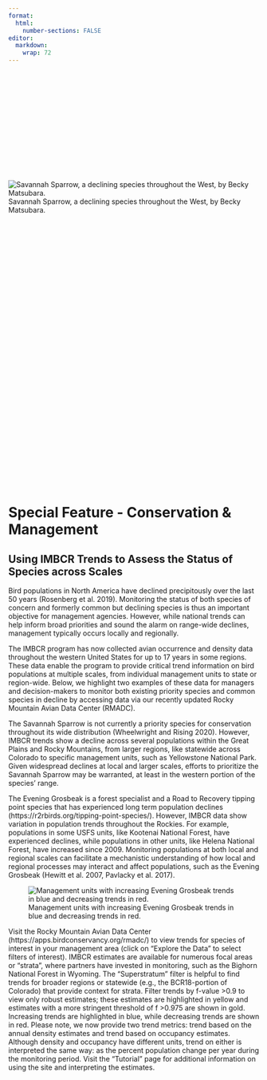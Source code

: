 ```yaml
---
format:
  html:
    number-sections: FALSE
editor: 
  markdown: 
    wrap: 72
---
```


::: column-margin

<br> <br><br> <br> <br> <br> <br> <br> <br> <br> <br> <br>

![Savannah Sparrow, a declining species throughout the West, by Becky Matsubara.](./figures/SAVS-BeckyMatsubara.png)\
Savannah Sparrow, a declining species throughout the West, by Becky Matsubara. 

<br> <br> <br> <br> <br> <br> <br> <br> <br> <br> <br> <br> <br> <br>
<br> <br> <br> <br> <br> <br> <br> <br> <br> <br> <br> <br> <br> <br>
<br> <br> <br>

:::

# Special Feature - Conservation & Management {#sec-feature}

## Using IMBCR Trends to Assess the Status of Species across Scales


Bird populations in North America have declined precipitously over the last 50 years (Rosenberg et al. 2019). Monitoring the status of both species of concern and formerly common but declining species is thus an important objective for management agencies. However, while national trends can help inform broad priorities and sound the alarm on range-wide declines, management typically occurs locally and regionally.  

The IMBCR program has now collected avian occurrence and density data throughout the western United States for up to 17 years in some regions. These data enable the program to provide critical trend information on bird populations at multiple scales, from individual management units to state or region-wide. Below, we highlight two examples of these data for managers and decision-makers to monitor both existing priority species and common species in decline by accessing data via our recently updated Rocky Mountain Avian Data Center (RMADC).  

The Savannah Sparrow is not currently a priority species for conservation throughout its wide distribution (Wheelwright and Rising 2020). However, IMBCR trends show a decline across several populations within the Great Plains and Rocky Mountains, from larger regions, like statewide across Colorado to specific management units, such as Yellowstone National Park. Given widespread declines at local and larger scales, efforts to prioritize the Savannah Sparrow may be warranted, at least in the western portion of the species’ range.  

The Evening Grosbeak is a forest specialist and a Road to Recovery tipping point species that has experienced long term population declines (https://r2rbirds.org/tipping-point-species/). However, IMBCR data show variation in population trends throughout the Rockies. For example, populations in some USFS units, like Kootenai National Forest, have experienced declines, while populations in other units, like Helena National Forest, have increased since 2009. Monitoring populations at both local and regional scales can facilitate a mechanistic understanding of how local and regional processes may interact and affect populations, such as the Evening Grosbeak (Hewitt et al. 2007, Pavlacky et al. 2017).   

![Management units with increasing Evening Grosbeak trends in blue and decreasing trends in red.](/figures/EVGR-trends.png){#fig-trends}

Visit the Rocky Mountain Avian Data Center (https://apps.birdconservancy.org/rmadc/) to view trends for species of interest in your management area (click on “Explore the Data” to select filters of interest). IMBCR estimates are available for numerous focal areas or “strata”, where partners have invested in monitoring, such as the Bighorn National Forest in Wyoming.  The “Superstratum” filter is helpful to find trends for broader regions or statewide (e.g., the BCR18-portion of Colorado) that provide context for strata. Filter trends by f-value >0.9 to view only robust estimates; these estimates are highlighted in yellow and estimates with a more stringent threshold of f >0.975 are shown in gold. Increasing trends are highlighted in blue, while decreasing trends are shown in red. Please note, we now provide two trend metrics: trend based on the annual density estimates and trend based on occupancy estimates. Although density and occupancy have different units, trend on either is interpreted the same way: as the percent population change per year during the monitoring period. Visit the “Tutorial” page for additional information on using the site and interpreting the estimates.
